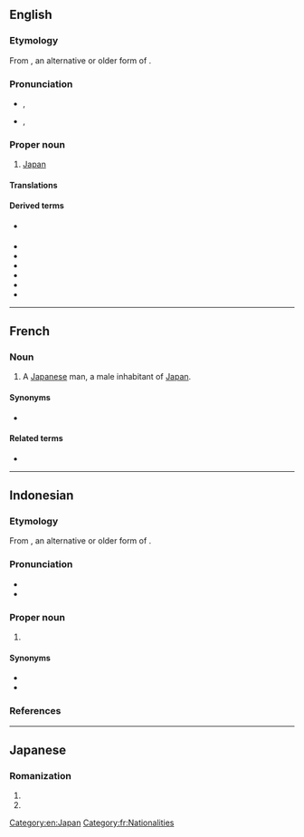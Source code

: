 {{also|nippon}}
==English==

===Etymology===
From {{bor|en|ja|-}} {{ja-r|日本|^にっぽん}}, an alternative or older form of {{ja-r|日本|^にほん}}.

===Pronunciation===
* {{a|UK}} {{enPR|nĭʹpŏn}}, {{IPA|en|/ˈnɪpɒn/|[ˈnɪpɒn]}}
* {{a|US}} {{enPR|nĭpŏnʹ}}, {{IPA|en|/nɪˈpɑn/|[nɪˈpʰɑn]}}

===Proper noun===
{{en-proper noun|-}}

# {{lb|en|rare}} [[Japan]]

====Translations====
{{trans-see|a country in East Asia|Japan}}

====Derived terms====
* {{l|en|Nip}} {{qualifier|pejorative}}
* {{l|en|Nipponese}}
* {{l|en|Nipponic}}
* {{l|en|Nipponism}}
* {{l|en|nipponize}}
* {{l|en|Nipponophile}}
* {{l|en|Nipponophobia}}

[[Category:en:Japan]]

----

==French==

===Noun===
{{fr-noun|m|f=Nippone|f2=Nipponne}}

# A [[Japanese]] man, a male inhabitant of [[Japan]].

====Synonyms====
* {{l|fr|Japonais}}

====Related terms====
* {{l|fr|nippon}}

[[Category:fr:Nationalities]]

----

==Indonesian==

===Etymology===
From {{bor|id|ja|-}} {{ja-r|日本|^にっぽん}}, an alternative or older form of {{ja-r|日本|^にほん}}.

===Pronunciation===
* {{IPA|id|[ˈnɪp̚pɔn]}}
* {{hyphenation|id|Nip|pon}}

===Proper noun===
{{head|id|proper noun|head=}}

# {{lb|id|dated}} {{l|en|Japan}}
#: {{uxi|id|Penggantian nama militer, oleh karena '''Nippon''', adalah Batavia dengan nama Djakarta dalam keadaan perang terdjadi pada tanggal 9 Desember 1942.|t=Military name change, because of '''Japan''', included Batavia with Djakarta in war on 9 December 1942.|ref=<ref>{{quote-book|id|author=Soekanto|title=Sedikit Tentang Hal Ihwal Kota Djakarta Sampai Lahirnja Republik Indonesia|page=572|passage=|year=1963|publisher=Departemen Penerangan Republik Indonesia|location=Jakarta|volume_plain=Mimbar Penerangan}}</ref>}}
#: {{uxi|id|Kenpetai itu berdiri, berkata dalam bahasa Nippon dengan orang Nippon [...] itu.|t=That military policeman stand up, talk in Japanese to that Japanese.|ref=<ref>{{quote-book|id|author=Idrus|title=Dari Ave Maria ke Jalan Lain ke Roma|chapter=Kota-Harmoni|passage=|year=2011|origyear=1948|publisher=Balai Pustaka|location=Jakarta|edition=27|isbn=9794072184}}</ref>}}

====Synonyms====
* {{l|id|Jepang}}
* {{l|id|Jepun}}

===References===
<references/>

----

==Japanese==

===Romanization===
{{ja-romaji}}

# {{ja-romanization of|にっぽん}}
# {{ja-romanization of|ニッポン}}